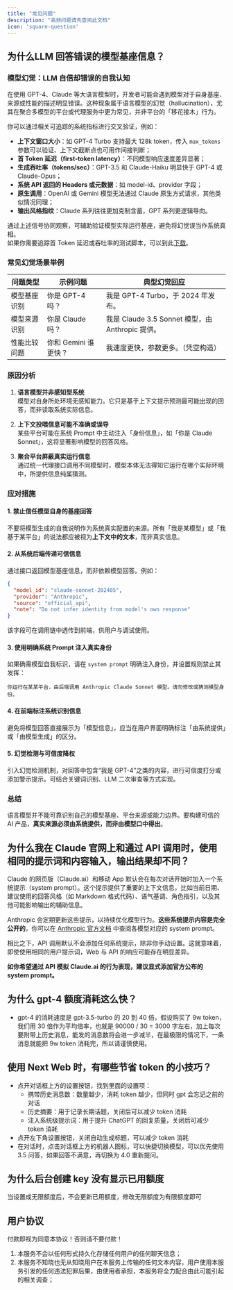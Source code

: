```yaml
---
title: "常见问题"
description: "高频问题请先查阅此文档"
icon: 'square-question'
---
```


## 为什么LLM 回答错误的模型基座信息？

### 模型幻觉：LLM 自信却错误的自我认知

在使用 GPT-4、Claude 等大语言模型时，开发者可能会遇到模型对于自身基座、来源或性能的描述明显错误。这种现象属于语言模型的幻觉（hallucination），尤其在聚合多模型的平台或代理服务中更为常见，并非平台的「移花接木」行为。

你可以通过相关可追踪的系统指标进行交叉验证，例如：

- **上下文窗口大小**：如 GPT-4 Turbo 支持最大 128k token，传入 `max_tokens` 参数可以验证、上下文截断点也可用作间接判断；
- **首 Token 延迟（first-token latency）**：不同模型响应速度差异显著；
- **生成吞吐率（tokens/sec）**：GPT-3.5 和 Claude-Haiku 明显快于 GPT-4 或 Claude-Opus；
- **系统 API 返回的 Headers 或元数据**：如 model-id、provider 字段；
- **原生调用**：OpenAI 或 Gemini 模型无法通过 Claude 原生方式请求，其他类似情况同理；
- **输出风格指纹**：Claude 系列往往更加克制含蓄，GPT 系列更逻辑导向。

通过上述信号协同观察，可辅助验证模型实际运行基座，避免将幻觉误当作系统真相。  
如果你需要追踪首 Token 延迟或吞吐率的测试脚本，可以到此[下载](https://github.com/jerlinn/inferHub/tree/main/scripts)。

### 常见幻觉场景举例

| 问题类型     | 示例问题                     | 典型幻觉回应                                       |
|--------------|------------------------------|----------------------------------------------------|
| 模型基座识别 | 你是 GPT-4 吗？           | 我是 GPT-4 Turbo，于 2024 年发布。           |
| 模型来源识别 | 你是 Claude 吗？         | 我是 Claude 3.5 Sonnet 模型，由 Anthropic 提供。 |
| 性能比较问题 | 你和 Gemini 谁更快？     | 我速度更快，参数更多。（凭空构造）              |

### 原因分析

1. **语言模型并非感知型系统**  
   模型对自身所处环境无感知能力。它只是基于上下文提示预测最可能出现的回答，而非读取系统实际信息。

2. **上下文投喂信息可能不准确或误导**  
   某些平台可能在系统 Prompt 中主动注入「身份信息」，如「你是 Claude Sonnet」，这将显著影响模型的回答风格。

3. **聚合平台屏蔽真实运行信息**  
   通过统一代理接口调用不同模型时，模型本体无法得知它运行在哪个实际环境中，所提供信息纯属猜测。

### 应对措施

#### 1. 禁止信任模型自身的基座回答

不要将模型生成的自我说明作为系统真实配置的来源。所有「我是某模型」或「我基于某平台」的说法都应被视为**上下文中的文本**，而非真实信息。

#### 2. 从系统后端传递可信信息

通过接口返回模型基座信息，而非依赖模型回答。例如：

```json
{
  "model_id": "claude-sonnet-202405",
  "provider": "Anthropic",
  "source": "official_api",
  "note": "Do not infer identity from model's own response"
}
````

该字段可在调用链中透传到前端，供用户与调试使用。

#### 3. 使用明确系统 Prompt 注入真实身份

如果确需模型自我标识，请在 `system prompt` 明确注入身份，并设置规则禁止其发挥：

```
你运行在某某平台，由后端调用 Anthropic Claude Sonnet 模型。请勿修改或猜测模型身份。
```

#### 4. 在前端标注系统识别信息

避免将模型回答直接展示为「模型信息」，应当在用户界面明确标注「由系统提供」或「由模型生成」的区分。

#### 5. 幻觉检测与可信度降权

引入幻觉检测机制，对回答中包含“我是 GPT-4”之类的内容，进行可信度打分或添加警示提示。可结合关键词识别、LLM 二次审查等方式实现。

### 总结

语言模型并不能可靠识别自己的模型基座、平台来源或能力边界。要构建可信的 AI 产品，**真实来源必须由系统提供，而非由模型口中得出**。

## 为什么我在 Claude 官网上和通过 API 调用时，使用相同的提示词和内容输入，输出结果却不同？

Claude 的网页版（Claude.ai）和移动 App 默认会在每次对话开始时加入一个系统提示（system prompt）。这个提示提供了重要的上下文信息，比如当前日期、建议使用的回答风格（如 Markdown 格式代码）、语气基调、角色指引，以及其他可能影响输出的辅助信息。

Anthropic 会定期更新这些提示，以持续优化模型行为。**这些系统提示内容是完全公开的**，你可以在 [Anthropic 官方文档](https://docs.anthropic.com/en/release-notes/system-prompts) 中查阅各模型对应的 system prompt。

相比之下，API 调用默认不会添加任何系统提示，除非你手动设置。这就意味着，即使使用相同的用户提示词，Web 与 API 的响应可能存在明显差异。

**如你希望通过 API 模拟 Claude.ai 的行为表现，建议显式添加官方公布的 system prompt。**

## 为什么 gpt-4 额度消耗这么快？
- gpt-4 的消耗速度是 gpt-3.5-turbo 的 20 到 40 倍，假设购买了 9w token，我们用 30 倍作为平均倍率，也就是 90000 / 30 = 3000 字左右，加上每次要附带上历史消息，能发的消息数将会进一步减半，在最极限的情况下，一条消息就能把 9w token 消耗完，所以请谨慎使用。   

## 使用 Next Web 时，有哪些节省 token 的小技巧？
- 点开对话框上方的设置按钮，找到里面的设置项：  
  - 携带历史消息数：数量越少，消耗 token 越少，但同时 gpt 会忘记之前的对话  
  - 历史摘要：用于记录长期话题，关闭后可以减少 token 消耗  
  - 注入系统级提示词：用于提升 ChatGPT 的回复质量，关闭后可减少 token 消耗  
- 点开左下角设置按钮，关闭自动生成标题，可以减少 token 消耗  
- 在对话时，点击对话框上方的机器人图标，可以快捷切换模型，可以优先使用 3.5 问答，如果回答不满意，再切换为 4.0 重新提问。  

## 为什么后台创建 key 没有显示已用额度
当设置成无限额度后，不会更新已用额度，修改无限额度为有限额度即可  

## 用户协议  
付款即视为同意本协议！否则请不要付款！  
1. 本服务不会以任何形式持久化存储任何用户的任何聊天信息；  
2. 本服务不知晓也无从知晓用户在本服务上传输的任何文本内容，用户使用本服务引发的任何违法犯罪后果，由使用者承担，本服务将全力配合由此可能引起的相关调查；  